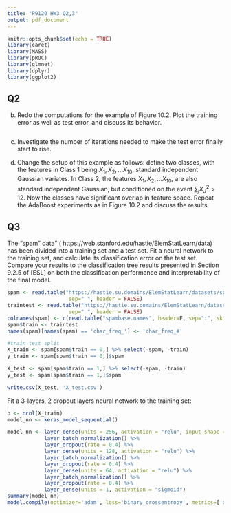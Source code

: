 ```yaml
---
title: "P9120 HW3 Q2,3"
output: pdf_document
---
```


```r
knitr::opts_chunk$set(echo = TRUE)
library(caret)
library(MASS)
library(pROC)
library(glmnet)
library(dplyr)
library(ggplot2)
```

## Q2

(b) Redo the computations for the example of Figure 10.2. Plot the training error as well as test error, and discuss its behavior.

```r

```

(c) Investigate the number of iterations needed to make the test error finally start to rise.



(d) Change the setup of this example as follows: define two classes, with the features in Class 1 being $X_1, X_2, ... X_{10}$, standard independent Gaussian variates. In Class 2, the features $X_1, X_2, ... X_{10}$, are also standard independent Gaussian, but conditioned on the event $\sum_{j}X_J^2 > 12$. Now the classes have significant overlap in feature space. Repeat the AdaBoost experiments as in Figure 10.2 and discuss the results.

## Q3

The “spam” data” ( https://web.stanford.edu/hastie/ElemStatLearn/data) has been divided into a training set and a test set. Fit a neural network to the training set, and calculate its classification error on the test set. Compare your results to the classification tree results presented in Section 9.2.5 of [ESL] on both the classification performance and interpretability of the final model.

```r
spam <- read.table("https://hastie.su.domains/ElemStatLearn/datasets/spam.data",
                    sep=" ", header = FALSE)
traintest <- read.table("https://hastie.su.domains/ElemStatLearn/datasets/spam.traintest",
                    sep=" ", header = FALSE)
colnames(spam) <- c(read.table("spambase.names", header=F, sep=":", skip = 33, fill = TRUE)[,1], 'spam')
spam$train <- traintest
names(spam)[names(spam) == 'char_freq_'] <- 'char_freq_#'

#train test split
X_train <- spam[spam$train == 0,] %>% select(-spam, -train)
y_train <- spam[spam$train == 0,]$spam

X_test <- spam[spam$train == 1,] %>% select(-spam, -train)
y_test <- spam[spam$train == 1,]$spam

write.csv(X_test, 'X_test.csv')
```

Fit a 3-layers, 2 dropout layers neural network to the training set:

```r
p <- ncol(X_train)
model_nn <- keras_model_sequential()

model_nn <- layer_dense(units = 256, activation = "relu", input_shape = p) %>%
            layer_batch_normalization() %>%
            layer_dropout(rate = 0.4) %>%
            layer_dense(units = 128, activation = "relu") %>%
            layer_batch_normalization() %>%
            layer_dropout(rate = 0.4) %>%
            layer_dense(units = 64, activation = "relu") %>%
            layer_batch_normalization() %>%
            layer_dropout(rate = 0.4) %>%
            layer_dense(units = 1, activation = "sigmoid")
summary(model_nn)
model.compile(optimizer='adam', loss='binary_crossentropy', metrics=['accuracy'])   
```



